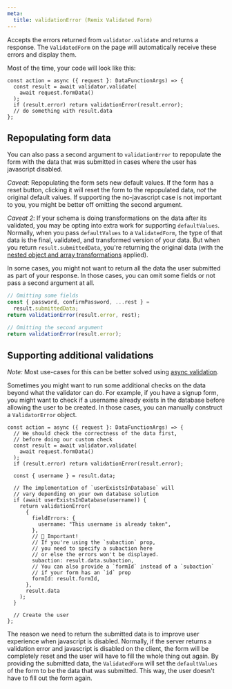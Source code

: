 ```yaml
---
meta:
  title: validationError (Remix Validated Form)
---
```



<PropHeader
  variant="h1"
  prop="validationError"
  type="(fieldErrors: ValidatorError, submittedData?: unknown, init?: ResponseInit) => Response"
/>

Accepts the errors returned from `validator.validate` and returns a response.
The `ValidatedForm` on the page will automatically receive these errors and display them.

Most of the time, your code will look like this:

```tsx
const action = async ({ request }: DataFunctionArgs) => {
  const result = await validator.validate(
    await request.formData()
  );
  if (result.error) return validationError(result.error);
  // do something with result.data
};
```

## Repopulating form data

You can also pass a second argument to `validationError` to repopulate the form
with the data that was submitted in cases where the user has javascript disabled.

_Caveat_: Repopulating the form sets new default values.
If the form has a reset button, clicking it will reset the form to the repopulated data,
_not_ the original default values.
If supporting the no-javascript case is not important to you,
you might be better off omitting the second argument.

_Caveat 2_: If your schema is doing transformations on the data after its validated,
you may be opting into extra work for supporting `defaultValues`.
Normally, when you pass `defaultValues` to a `ValidatedForm`, the type of that data
is the final, validated, and transformed version of your data.
But when you return `result.submittedData`, you're returning the original data
(with the [nested object and array transformations](/arrays-and-nested) applied).

In some cases, you might not want to return all the data the user submitted as part of your response.
In those cases, you can omit some fields or not pass a second argument at all.

```ts
// Omitting some fields
const { password, confirmPassword, ...rest } =
  result.submittedData;
return validationError(result.error, rest);

// Omitting the second argument
return validationError(result.error);
```

## Supporting additional validations

_Note:_ Most use-cases for this can be better solved using [async validation](/async-validation).

Sometimes you might want to run some additional checks on the data beyond what the validator can do.
For example, if you have a signup form, you might want to check if a username already exists
in the database before allowing the user to be created.
In those cases, you can manually construct a `ValidatorError` object.

```tsx
const action = async ({ request }: DataFunctionArgs) => {
  // We should check the correctness of the data first,
  // before doing our custom check
  const result = await validator.validate(
    await request.formData()
  );
  if (result.error) return validationError(result.error);

  const { username } = result.data;

  // The implementation of `userExistsInDatabase` will
  // vary depending on your own database solution
  if (await userExistsInDatabase(username)) {
    return validationError(
      {
        fieldErrors: {
          username: "This username is already taken",
        },
        // 🚨 Important!
        // If you're using the `subaction` prop,
        // you need to specify a subaction here
        // or else the errors won't be displayed.
        subaction: result.data.subaction,
        // You can also provide a `formId` instead of a `subaction`
        // if your form has an `id` prop
        formId: result.formId,
      },
      result.data
    );
  }

  // Create the user
};
```

The reason we need to return the submitted data is to improve user experience when javascript is disabled.
Normally, if the server returns a validation error and javascript is disabled on the client,
the form will be completely reset and the user will have to fill the whole thing out again.
By providing the submitted data, the `ValidatedForm` will set the `defaultValues` of the form
to be the data that was submitted. This way, the user doesn't have to fill out the form again.
